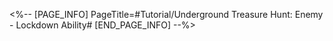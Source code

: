 <%-- [PAGE_INFO]
PageTitle=#Tutorial/Underground Treasure Hunt: Enemy - Lockdown Ability#
[END_PAGE_INFO] --%>
{{Tutorial
|sort      = 801011
|title     = Underground Treasure Hunt: Enemy - Lockdown Ability
|subtitle  = 
|type      = 
|about     = 
|image1    = Tutorial Underground Treasure Hunt Enemy - Lockdown Ability 1.png{{subst:void|<!--$UPLOAD:<<SpriteOutput/TutorialPic/TutorialPage_801011.png>-<Tutorial Underground Treasure Hunt Enemy - Lockdown Ability 1.png>-<Tutorial Files>>-->}}
|text1     = Enemies with {{Color|h|nobold=1|Lockdown Abilities}} can lock down nearby areas, and can be defeated through combat.
}}